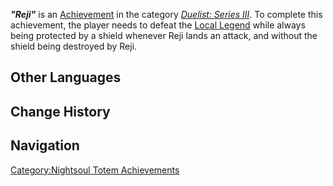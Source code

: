 {{Achievement Infobox
|title        = "Reji"
|id           = 82289
|order id     = 2289
|category     = Duelist: Series III
|description  = During the course of completing a single challenge, have your characters be protected by a shield when being attacked by Reji, and the shield must not be destroyed.
|requirements = 
|primogems    = 10
|tracking     = 
|topic        = Local Legend;Tatankasaurus Warrior: Spiritlight Chaser
|quest        = 
|hidden       = 
|set          = "Reji" (Achievement)
|tier         = 2
|tiers_total  = 3
}}
'''''"Reji"''''' is an [[Achievement]] in the category ''[[Duelist: Series III]]''. To complete this achievement, the player needs to defeat the [[Local Legend]] {{Enemy|Tatankasaurus Warrior: Spiritlight Chaser|text=Reji &mdash; Launch  and Leap}} while always being protected by a shield whenever Reji lands an attack, and without the shield being destroyed by Reji.
<!--
==Gameplay Notes==
<gallery>
Achievement Reji Location.png|Map Location
Achievement Reji Location Context.png|Location Context
</gallery>
-->
==Other Languages==
{{Transclude|"Reji" (Achievement)|Other Languages}}

==Change History==
{{Change History|5.5}}

==Navigation==
{{Achievement Navbox}}
[[Category:Nightsoul Totem Achievements]]